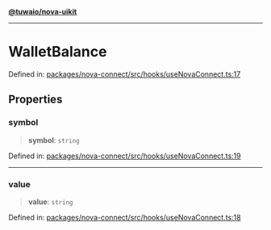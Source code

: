[**@tuwaio/nova-uikit**](../../../../README.md)

***

# WalletBalance

Defined in: [packages/nova-connect/src/hooks/useNovaConnect.ts:17](https://github.com/TuwaIO/nova-uikit/blob/2ae3a349604a64908af94ae1f3372a75a95a5510/packages/nova-connect/src/hooks/useNovaConnect.ts#L17)

## Properties

### symbol

> **symbol**: `string`

Defined in: [packages/nova-connect/src/hooks/useNovaConnect.ts:19](https://github.com/TuwaIO/nova-uikit/blob/2ae3a349604a64908af94ae1f3372a75a95a5510/packages/nova-connect/src/hooks/useNovaConnect.ts#L19)

***

### value

> **value**: `string`

Defined in: [packages/nova-connect/src/hooks/useNovaConnect.ts:18](https://github.com/TuwaIO/nova-uikit/blob/2ae3a349604a64908af94ae1f3372a75a95a5510/packages/nova-connect/src/hooks/useNovaConnect.ts#L18)
